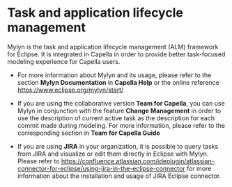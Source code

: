 = Task and application lifecycle management =

Mylyn is the task and application lifecycle management (ALM) framework for Eclipse. It is integrated in Capella in order to provide better task-focused modeling experience for Capella users.

* For more information about Mylyn and its usage, please refer to the section '''Mylyn Documentation''' in '''Capella Help''' or the online reference https://www.eclipse.org/mylyn/start/

* If you are using the collaborative version '''Team for Capella''', you can use Mylyn in conjunction with the feature '''Change Management''' in order to use the description of current active task as the description for each commit made during modeling. For more information, please refer to the corresponding section in '''Team for Capella Guide'''

* If you are using '''JIRA''' in your organization, it is possible to query tasks from JIRA and visualize or edit them directly in Eclipse with Mylyn. Please refer to https://confluence.atlassian.com/ideplugin/atlassian-connector-for-eclipse/using-jira-in-the-eclipse-connector for more information about the installation and usage of JIRA Eclipse connector. 



